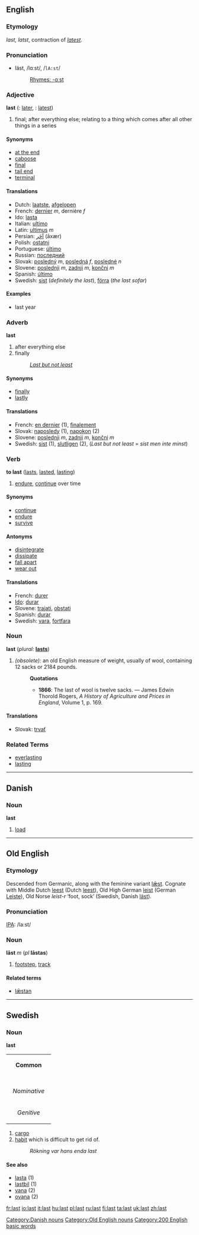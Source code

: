 ==English==

{{rank|under|same|take|136|last|here|thought|found}}

===Etymology===
{{OE.}} ''last, latst'', contraction of ''[[latest]]''.

===Pronunciation===
*läst, /lɑːst/, /<tt>lA:st</tt>/
*:[[Rhymes:English:-ɑːst|Rhymes: -ɑːst]]

=== Adjective ===
'''last'''  ({{compar}}: [[later]], {{superl}}: [[latest]])
# final; after everything else; relating to a thing which comes after all other things in a series

====Synonyms====
*[[at the end]]
*[[caboose]]
*[[final]]
*[[tail end]]
*[[terminal]]

==== Translations ====
*Dutch: [[laatste]], [[afgelopen]]
*French: [[dernier]] ''m'', dernière ''f''
*Ido: [[lasta]]
*Italian: [[ultimo]]
*Latin:  [[ultimus]] ''m''
*Persian: [[آخَر]] (āxær)
*Polish: [[ostatni]]
*Portuguese: [[último]]
*Russian: [[последний]]
*Slovak: [[posledný]] ''m'', [[posledná]] ''f'', [[posledné]] ''n''
*Slovene: [[poslednji]] ''m'', [[zadnji]] ''m'', [[končni]] ''m''
*Spanish: [[último]]
*Swedish: [[sist]] (''definitely the last''), [[förra]] (''the last sofar'')

==== Examples ====
*last year

=== Adverb ===
'''last'''
# after everything else
# finally
#: ''[[Last but not least]]''

====Synonyms====
*[[finally]]
*[[lastly]]

==== Translations ====
*French: [[en dernier]] (1), [[finalement]]
*Slovak: [[naposledy]] (1), [[napokon]] (2)
*Slovene: [[poslednji]] ''m'', [[zadnji]] ''m'', [[končni]] ''m''
*Swedish: [[sist]] (1), [[slutligen]] (2), (''Last but not least'' = ''sist men inte minst'')

=== Verb ===
'''to last'''  ([[lasts]], [[lasted]], [[lasting]])
# [[endure]], [[continue]] over time

====Synonyms====
*[[continue]]
*[[endure]]
*[[survive]]

====Antonyms====
*[[disintegrate]]
*[[dissipate]]
*[[fall apart]]
*[[wear out]]

====Translations====
*French: [[durer]]
*[[Ido]]: [[durar]]
*Slovene: [[trajati]], [[obstati]]
*Spanish: [[durar]]
*Swedish: [[vara]], [[fortfara]]

===Noun===
'''last'''  (''plural:'' '''[[lasts]]''')
# ''(obsolete):'' an old English measure of weight, usually of wool, containing 12 sacks or 2184 pounds.
#:'''Quotations'''
#:*'''1866''': The last of wool is twelve sacks. &mdash; James Edwin Thorold Rogers, ''A History of Agriculture and Prices in England'', Volume 1, p. 169.

==== Translations ====
*Slovak: [[trvať]]

=== Related Terms ===
* [[everlasting]]
* [[lasting]]

----

==Danish==

=== Noun ===
'''last'''

#[[load]]

[[Category:Danish nouns]]

----

==Old English==
===Etymology===
Descended from Germanic, along with the feminine variant [[læst|lǣst]].  Cognate with Middle Dutch [[leest]] (Dutch [[leest]]), Old High German [[leist]] (German [[Leiste]]), Old Norse ''leist-r'' ‘foot, sock’ (Swedish, Danish [[läst]]).

===Pronunciation===
[[IPA]]: /la:st/

===Noun===
'''lāst''' ''m'' (''pl'' '''lāstas''')
# [[footstep]], [[track]]

====Related terms====
*[[læstan|lǣstan]]

[[Category:Old English nouns]]

----

==Swedish==
===Noun===
'''last'''
{| border=1 cellspacing=0
| bgcolor="#FFFFF0" colspan=5 align=center | '''Common'''
|-
|- bgcolor="#FFFFF0" align=center
! rowspan=2 | 
| colspan=2 width=105| Singular 
| colspan=2 | Plural
|- bgcolor="#FFFFF0" align=center
| width=105 | ''Indefinite'' 
| width=105 | ''Definite'' 
| width=105 |  ''Indefinite'' 
|  width=105 | ''Definite''
|- align=center
| width=105 bgcolor="#FFFFF0" | ''Nominative'' 
| [[last]]
| [[lasten]]
| [[laster]]
| [[lasterna]]
|- align=center
| width=105 bgcolor="#FFFFF0" | ''Genitive'' 
| [[lasts]]
| [[lastens]]
| [[lasters]]
| [[lasternas]]
|}

#[[cargo]]
#[[habit]] which is difficult to get rid of.
#:''Rökning var hans enda last''

====See also====
*[[lasta]] (1)
*[[lastbil]] (1)
*[[vana]] (2)
*[[ovana]] (2)

[[Category:200 English basic words]]

[[fr:last]]
[[io:last]]
[[it:last]]
[[hu:last]]
[[pl:last]]
[[ru:last]]
[[fi:last]]
[[ta:last]]
[[uk:last]]
[[zh:last]]